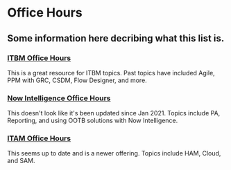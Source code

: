 # Office Hours
## Some information here decribing what this list is.

### [ITBM Office Hours](https://community.servicenow.com/community?id=community_article&sys_id=94b88a93dbc4e0107d3e02d5ca961964)

This is a great resource for ITBM topics. Past topics have included Agile, PPM with GRC, CSDM, Flow Designer, and more.

### [Now Intelligence Office Hours](https://community.servicenow.com/community?id=community_blog&sys_id=dab79e8c1b4c6010305fea89bd4bcb81&view_source=searchResult)

This doesn't look like it's been updated since Jan 2021. Topics include PA, Reporting, and using OOTB solutions with Now Intelligence.

### [ITAM Office Hours](https://community.servicenow.com/community?id=community_blog&sys_id=702b53601b3270509f20ece7624bcb30&view_source=searchResult)

This seems up to date and is a newer offering. Topics include HAM, Cloud, and SAM.